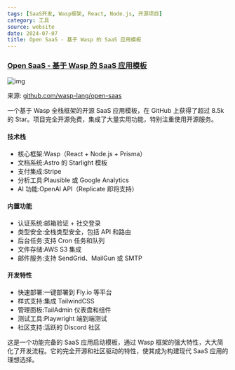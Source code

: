 ```yaml
---
tags: [SaaS开发, Wasp框架, React, Node.js, 开源项目]
category: 工具
source: website
date: 2024-07-07
title: Open SaaS - 基于 Wasp 的 SaaS 应用模板
---
```


### [Open SaaS - 基于 Wasp 的 SaaS 应用模板](https://github.com/wasp-lang/open-saas)

![img](https://img.mengpeng.tech/i/2024/12/08/67550f009b23c.webp)

来源: [github.com/wasp-lang/open-saas](https://github.com/wasp-lang/open-saas)

一个基于 Wasp 全栈框架的开源 SaaS 应用模板，在 GitHub 上获得了超过 8.5k 的 Star。项目完全开源免费，集成了大量实用功能，特别注重使用开源服务。

#### 技术栈
- 核心框架:Wasp（React + Node.js + Prisma）
- 文档系统:Astro 的 Starlight 模板
- 支付集成:Stripe
- 分析工具:Plausible 或 Google Analytics
- AI 功能:OpenAI API（Replicate 即将支持）

#### 内置功能
- 认证系统:邮箱验证 + 社交登录
- 类型安全:全栈类型安全，包括 API 和路由
- 后台任务:支持 Cron 任务和队列
- 文件存储:AWS S3 集成
- 邮件服务:支持 SendGrid、MailGun 或 SMTP

#### 开发特性
- 快速部署:一键部署到 Fly.io 等平台
- 样式支持:集成 TailwindCSS
- 管理面板:TailAdmin 仪表盘和组件
- 测试工具:Playwright 端到端测试
- 社区支持:活跃的 Discord 社区

这是一个功能完备的 SaaS 应用启动模板，通过 Wasp 框架的强大特性，大大简化了开发流程。它的完全开源和社区驱动的特性，使其成为构建现代 SaaS 应用的理想选择。 